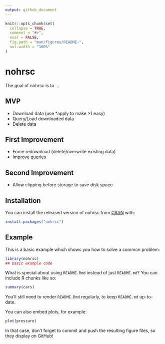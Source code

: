 ```yaml
---
output: github_document
---
```


<!-- README.md is generated from README.Rmd. Please edit that file -->

```r
knitr::opts_chunk$set(
  collapse = TRUE,
  comment = "#>",
  eval = FALSE,
  fig.path = "man/figures/README-",
  out.width = "100%"
)
```

# nohrsc

<!-- badges: start -->
<!-- badges: end -->

The goal of nohrsc is to ...

## MVP
- Download data (use *apply to make >1 easy)
- Query/Load downloaded data
- Delete data

## First Improvement
- Force redownload (delete/overwrite existing data)
- Improve queries

## Second Improvement
- Allow clipping before storage to save disk space

## Installation

You can install the released version of nohrsc from [CRAN](https://CRAN.R-project.org) with:

``` r
install.packages("nohrsc")
```

## Example

This is a basic example which shows you how to solve a common problem:

```r
library(nohrsc)
## basic example code
```

What is special about using `README.Rmd` instead of just `README.md`? You can include R chunks like so:

```r
summary(cars)
```

You'll still need to render `README.Rmd` regularly, to keep `README.md` up-to-date.

You can also embed plots, for example:

```r
plot(pressure)
```

In that case, don't forget to commit and push the resulting figure files, so they display on GitHub!
